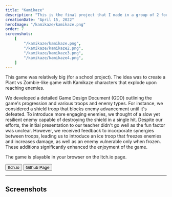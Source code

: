 ```yaml
---
title: "Kamikaze"
description: "This is the final project that I made in a group of 2 for the Game Design module at SAE Institute."
creationDate: "April 15, 2022"
heroImage: "/kamikaze/kamikaze.png"
order: 7
screenshots:
    [
        "/kamikaze/kamikaze.png",
        "/kamikaze/kamikaze2.png",
        "/kamikaze/kamikaze3.png",
        "/kamikaze/kamikaze4.png",
    ]
---
```



This game was relatively big (for a school project).
The idea was to create a Plant vs Zombie-like game with Kamikaze characters that explode upon reaching enemies.

We developed a detailed Game Design Document (GDD) outlining the game's progression and various troops and enemy types.
For instance, we considered a shield troop that blocks enemy advancement until it's defeated.
To introduce more engaging enemies, we thought of a slow yet resilient enemy capable of destroying the shield in a single hit.
Despite our efforts, the initial presentation to our teacher didn't go well as the fun factor was unclear.
However, we received feedback to incorporate synergies between troops, leading us to introduce an ice troop that freezes enemies and increases damage, as well as an enemy vulnerable only when frozen.
These additions significantly enhanced the enjoyment of the game.

The game is playable in your browser on the Itch.io page.

<div class="flex">
	<Button href="https://stowy.itch.io/kamikaze">Itch.io</Button>
	<Button href="https://github.com/St0wy/GPA4300-Kamikaze">
		Github Page
	</Button>
</div>

---

## Screenshots


<ScreenshotList screenshots={frontmatter.screenshots} />
